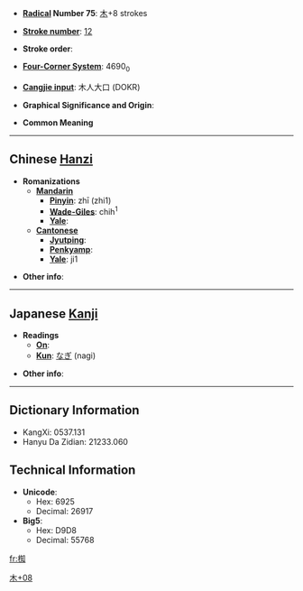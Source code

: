 * '''[[Wiktionary:Chinese radical index| Radical]] Number 75''': [[Wiktionary:Chinese radical index 木|木]]+8 strokes

* '''[[Wiktionary:Chinese total strokes index|Stroke number]]''': [[Wiktionary:Chinese total strokes index 12|12]]

* '''Stroke order''': 

* '''[[Wiktionary:Chinese four corner index|Four-Corner System]]''': 4690<sub>0</sub>

* '''[[Wiktionary:Chinese Cangjie index|Cangjie input]]''': 木人大口 (DOKR)

* '''Graphical Significance and Origin''': 

* '''Common Meaning'''

----

== Chinese [[Hanzi]] ==

* '''Romanizations'''
** '''[[Mandarin]]'''
*** '''[[Pinyin]]''': zhī (zhi1)
*** '''[[Wade-Giles]]''': chih<sup>1</sup>
*** '''[[Yale]]''': 
** '''[[Cantonese]]'''
*** '''[[Jyutping]]''':
*** '''[[Penkyamp]]''': 
*** '''[[Yale]]''': ji1

* '''Other info''': 

----

== Japanese [[Kanji]] ==

* '''Readings'''
** '''[[On]]''': 
** '''[[Kun]]''': [[なぎ]] (nagi)

* '''Other info''':  

----

== Dictionary Information ==

* KangXi: 0537.131
* Hanyu Da Zidian: 21233.060

== Technical Information ==

* '''Unicode''':
** Hex: 6925
** Decimal: 26917
* '''Big5''':
** Hex: D9D8
** Decimal: 55768

[[Category:CJKV Character articles lacking a common meaning|木+08]]

[[fr:椥]]